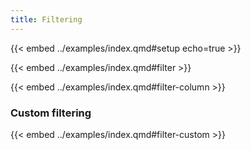 ```yaml
---
title: Filtering
---
```


{{< embed ../examples/index.qmd#setup echo=true >}}

{{< embed ../examples/index.qmd#filter >}}

{{< embed ../examples/index.qmd#filter-column >}}

### Custom filtering

{{< embed ../examples/index.qmd#filter-custom >}}

